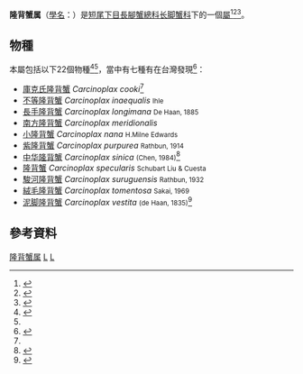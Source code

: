 {{Automatic taxobox
| taxon = Carcinoplax
| image = 
| image_caption = 
| authority = H. Milne Edwards, 1852
| synonyms = <ref name=GBIF_2227564>{{GBIF |id=2227564 |taxon=Carcinoplax |year=2013 |accessdate=2014-04-19 |date=2013-07-01 |language=en }}</ref>
* ''Curtonotus'' <small>De Haan in Siebold, 1833</small>
* ''Cyrtonotus'' <small>Lucas, 1844</small>
}}

'''隆背蟹属'''（[[學名|學名]]：{{lang|la|''Carcinoplax''}}）是[[短尾下目|短尾下目]][[長腳蟹總科|長腳蟹總科]][[长脚蟹科|长脚蟹科]]下的一個[[屬_(生物)|屬]]<ref name="Ng">{{cite journal |journal=[[Raffles_Bulletin_of_Zoology|Raffles Bulletin of Zoology]] |year=2008 |volume=17 |pages=1–286 |title=Systema Brachyurorum: Part I. An annotated checklist of extant Brachyuran crabs of the world |author=P. K. L. Ng, D. Guinot & P. J. F. Davie |url=http://rmbr.nus.edu.sg/rbz/biblio/s17/s17rbz.pdf |access-date=2014-04-17 |archive-date=2011-06-06 |archive-url=https://web.archive.org/web/20110606061453/http://rmbr.nus.edu.sg/rbz/biblio/s17/s17rbz.pdf |dead-url=no }}</ref><ref name=CDFD2011>{{cite journal |url=http://61.153.213.46/KCMS/detail/detail.aspx?filename=2010147112.nh&dbcode=CDFD&dbname=CDFD2011 |title=中国海长脚蟹总科（甲壳动物亚门：十足目）分类和地理分布特点 |journal=中国科学院研究生院（海洋研究所）海洋生物学博士論文 |author=蔣維 |language=zh-hans |year=2011 |volume=2011 |issue=4 }}{{dead link|date=2018年5月 |bot=InternetArchiveBot |fix-attempted=yes }}</ref><ref name="COL">{{cite web |url= http://www.catalogueoflife.org/annual-checklist/2011/search/all/key/carcinoplax/match/1|title= Species 2000 & ITIS Catalogue of Life: 2011 Annual Checklist.|author= Bisby F.A., Roskov Y.R., Orrell T.M., Nicolson D., Paglinawan L.E., Bailly N., Kirk P.M., Bourgoin T., Baillargeon G., Ouvrard D. (red.)|year= 2011|publisher= Species 2000: Reading, UK.|accessdate=2012-09-24 |language=en }}</ref>。

==物種==
本屬包括以下22個物種<ref name="Grave">{{cite journal |journal=[[Raffles_Bulletin_of_Zoology|Raffles Bulletin of Zoology]] |year=2009 |volume=Suppl. 21 |pages=1–109 |title=A classification of living and fossil genera of decapod crustaceans |author=Sammy De Grave, N. Dean Pentcheff, Shane T. Ahyong ''et al.'' |url=http://rmbr.nus.edu.sg/rbz/biblio/s21/s21rbz1-109.pdf |format=[[PDF|PDF]] |access-date=2014-04-17 |archive-date=2011-06-06 |archive-url=https://web.archive.org/web/20110606064728/http://rmbr.nus.edu.sg/rbz/biblio/s21/s21rbz1-109.pdf |dead-url=no }}</ref><ref name=GBIF_2227564 />，當中有七種有在台灣發現<ref>{{cite web |url=http://taibif.tw/zh/catalogue_of_life/page/c34f-ddab-7a72-201d-0d17-eaff-d4dd-1e24 |title=Carcinoplax 隆背蟹屬 |publisher=[[台灣生物多樣性資訊入口網|台灣生物多樣性資訊入口網]] |language=zh-hant }}</ref>：
* [[庫克氏隆背蟹|庫克氏隆背蟹]] ''Carcinoplax cooki''<ref name = "COL"/> 
* [[不等隆背蟹|不等隆背蟹]] ''Carcinoplax inaequalis'' <small>Ihle</small>
* [[長手隆背蟹|長手隆背蟹]] ''Carcinoplax longimana'' <small>De Haan, 1885</small>
* [[南方隆背蟹|南方隆背蟹]] ''Carcinoplax meridionalis'' <small></small>
* [[小隆背蟹|小隆背蟹]] ''Carcinoplax nana'' <small>H.Milne Edwards</small>
* [[紫隆背蟹|紫隆背蟹]] ''Carcinoplax purpurea'' <small>Rathbun, 1914</small>
* [[中华隆背蟹|中华隆背蟹]] ''Carcinoplax sinica'' <small>(Chen, 1984)</small><ref name='id11867'>{{cite web| url =http://www.bioinfo.cn/db05/BjdwSpecies.php?action=view&id=11867| title =中华隆背蟹| work =《中国动物物种编目数据库》| publisher =中国科学院微生物研究所| author =中国科学院动物研究所| accessdate =2009-04-28| deadurl =yes| archiveurl =https://web.archive.org/web/20160305095652/http://www.bioinfo.cn/db05/BjdwSpecies.php?action=view&id=11867| archivedate =2016-03-05}}</ref>
* [[隆背蟹|隆背蟹]] ''Carcinoplax specularis'' <small>Schubart Liu & Cuesta</small>
* [[駿河隆背蟹|駿河隆背蟹]] ''Carcinoplax suruguensis'' <small>Rathbun, 1932</small>
* [[絨毛隆背蟹|絨毛隆背蟹]] ''Carcinoplax tomentosa'' <small>Sakai, 1969</small>
* [[泥脚隆背蟹|泥脚隆背蟹]] ''Carcinoplax vestita'' <small>(de Haan, 1835)</small><ref name='id11870'>{{cite web| url =http://www.bioinfo.cn/db05/BjdwSpecies.php?action=view&id=11870| title =泥脚隆背蟹| work =《中国动物物种编目数据库》| publisher =中国科学院微生物研究所| author =中国科学院动物研究所| accessdate =2009-04-28| deadurl =yes| archiveurl =https://web.archive.org/web/20160305063544/http://www.bioinfo.cn/db05/BjdwSpecies.php?action=view&id=11870| archivedate =2016-03-05}}</ref>

== 參考資料 ==
{{Reflist|2}}

{{Taxonbar}}
{{commonscat-inline|Carcinoplax|隆背蟹属}}

[[Category:隆背蟹属|]]
[[Category:1852年描述的分类群|L]]
[[Category:十足目|L]]